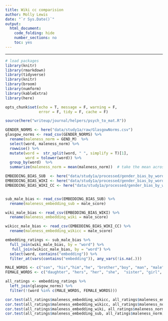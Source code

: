 ```yaml
---
title: Wiki cc comparision
author: Molly Lewis 
date: "`r Sys.Date()`"
output: 
  html_document:
    code_folding: hide
    number_sections: no
    toc: yes
---
```

  
******

```r

# load packages
library(knitr)
library(rmarkdown)
library(tidyverse)
library(knitr)
library(broom)
library(numform)
library(kableExtra)
library(here)

opts_chunk$set(echo = T, message = F, warning = F, 
               error = F, tidy = F, cache = F)

source(here("writeup/journal/helpers/psych_to_mat.R"))

```


```r
GENDER_NORMS <- here("data/study1a/raw/GlasgowNorms.csv")
glasgow_norms <- read_csv(GENDER_NORMS) %>%
  rename(maleness_norm = GEND_M)  %>%
  select(word, maleness_norm) %>%
  rowwise() %>%
  mutate(word =  str_split(word, " ", simplify = T)[1],
         word = tolower(word)) %>%
  group_by(word)  %>%
  summarize(maleness_norm = mean(maleness_norm))  # take the mean across multiple sense of word

EMBEDDING_BIAS_SUB  <- here("data/study1a/processed/gender_bias_by_word_english_sub.csv")
EMBEDDING_BIAS_WIKI <- here("data/study1a/processed/gender_bias_by_word_english_wiki.csv")
EMBEDDING_BIAS_WIKI_CC <- here("data/study1a/processed/gender_bias_by_word_english_wikicc.csv")


sub_male_bias <- read_csv(EMBEDDING_BIAS_SUB) %>%
  rename(maleness_embedding_sub = male_score)

wiki_male_bias <- read_csv(EMBEDDING_BIAS_WIKI) %>%
  rename(maleness_embedding_wiki = male_score)

wikicc_male_bias <- read_csv(EMBEDDING_BIAS_WIKI_CC) %>%
  rename(maleness_embedding_wikicc = male_score)

embedding_ratings <- sub_male_bias %>%
  full_join(wiki_male_bias, by = "word") %>%
   full_join(wikicc_male_bias, by = "word") %>%
  select(word, contains("embedding")) %>%
  filter_at(vars(contains("embedding")), any_vars(!is.na(.)))

MALE_WORDS <- c("son", "his","him","he", "brother","boy", "man", "male")
FEMALE_WORDS <- c("daughter", "hers", "her", "she",  "sister", "girl", "woman", "female")

all_ratings <- embedding_ratings %>%
  left_join(glasgow_norms) %>%
  filter(!(word %in% c(MALE_WORDS, FEMALE_WORDS)))

cor.test(all_ratings$maleness_embedding_wikicc, all_ratings$maleness_embedding_wiki)
cor.test(all_ratings$maleness_embedding_wikicc, all_ratings$maleness_norm)
cor.test(all_ratings$maleness_embedding_wiki, all_ratings$maleness_norm)
cor.test(all_ratings$maleness_embedding_sub, all_ratings$maleness_norm)


```